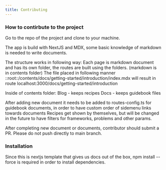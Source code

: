 ```yaml
---
title: Contributing
---
```


### How to contirbute to the project
Go to the repo of the project and clone to your machine.

The app is build with NextJS and MDX, some basic knowledge of markdown is needed to write documents.

The structure works in following way:
Each page is markdown document and has its own folder, the routes are built using the folders. (markdown is in contents folder)
The file placed in following manner ::root::/contents/docs/getting-started/introduction/index.mdx will result in route localhost:3000/docs/getting-started/introduction

Inside of contents folder:
Blog - keeps recipes
Docs - keeps guidebook files

After adding new document it needs to be added to routes-config.ts for guidebook documents, in order to have custom order of sidemenu links towards documents
Recipes get shown by themselves, but will be changed in the future to have filters for frameworks, problems and other params.

After completing new document or documents, contributor should submit a PR. Please do not push directly to main branch.

### Installation
Since this is nextjs template that gives us docs out of the box, npm install --force is required in order to install dependencies.